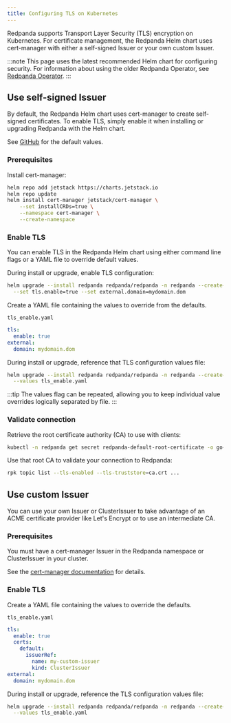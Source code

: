 ```yaml
---
title: Configuring TLS on Kubernetes
---
```


<head>
    <meta name="title" content="Configuring TLS on Kubernetes | Redpanda Docs"/>
    <meta name="description" content="Encrypt with Transport Layer Security (TLS) on Kubernetes."/>
</head>


Redpanda supports Transport Layer Security (TLS) encryption on Kubernetes. For certificate management, the Redpanda Helm chart uses cert-manager with either a self-signed Issuer or your own custom Issuer.

:::note
This page uses the latest recommended Helm chart for configuring security. For information about using the older Redpanda Operator, see [Redpanda Operator](../../reference/redpanda-operator).
:::

## Use self-signed Issuer

By default, the Redpanda Helm chart uses cert-manager to create self-signed certificates. To enable TLS, simply enable it when installing or upgrading Redpanda with the Helm chart.

See [GitHub](https://github.com/redpanda-data/helm-charts/blob/main/redpanda/values.yaml) for the default values.

### Prerequisites

Install cert-manager:

```bash
helm repo add jetstack https://charts.jetstack.io
helm repo update
helm install cert-manager jetstack/cert-manager \
    --set installCRDs=true \
    --namespace cert-manager \
    --create-namespace
```

### Enable TLS

You can enable TLS in the Redpanda Helm chart using either command line flags or a YAML file to override default values.

<Tabs>
  <TabItem value="flags" label="CLI flags" default>

During install or upgrade, enable TLS configuration:

```bash
helm upgrade --install redpanda redpanda/redpanda -n redpanda --create-namespace \
  --set tls.enable=true --set external.domain=mydomain.dom
```

  </TabItem>
  <TabItem value="values" label="YAML values">

Create a YAML file containing the values to override from the defaults.

`tls_enable.yaml`

```yaml
tls:
  enable: true
external:
  domain: mydomain.dom
```

During install or upgrade, reference that TLS configuration values file:

```bash
helm upgrade --install redpanda redpanda/redpanda -n redpanda --create-namespace \
  --values tls_enable.yaml
```

:::tip
The values flag can be repeated, allowing you to keep individual value overrides logically separated by file.
:::

  </TabItem>
</Tabs>

### Validate connection

Retrieve the root certificate authority (CA) to use with clients:

```bash
kubectl -n redpanda get secret redpanda-default-root-certificate -o go-template='{{ index .data "ca.crt" | base64decode }}' > ca.crt
```

Use that root CA to validate your connection to Redpanda:

```bash
rpk topic list --tls-enabled --tls-truststore=ca.crt ...
```

## Use custom Issuer

You can use your own Issuer or ClusterIssuer to take advantage of an ACME certificate provider like Let's Encrypt or to use an intermediate CA.

### Prerequisites

You must have a cert-manager Issuer in the Redpanda namespace or ClusterIssuer in your cluster. 

See the [cert-manager documentation](https://cert-manager.io/docs/concepts/issuer/) for details. 

### Enable TLS

Create a YAML file containing the values to override the defaults.

`tls_enable.yaml`

```yaml
tls:
  enable: true
  certs:
    default:
      issuerRef:
        name: my-custom-issuer
        kind: ClusterIssuer
external:
  domain: mydomain.dom
```

During install or upgrade, reference the TLS configuration values file:

```bash
helm upgrade --install redpanda redpanda/redpanda -n redpanda --create-namespace \
  --values tls_enable.yaml
```
